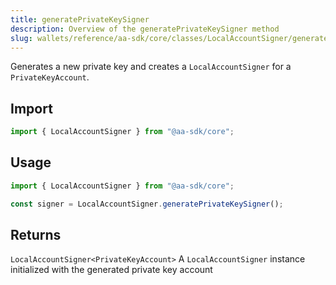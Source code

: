 ```yaml
---
title: generatePrivateKeySigner
description: Overview of the generatePrivateKeySigner method
slug: wallets/reference/aa-sdk/core/classes/LocalAccountSigner/generatePrivateKeySigner
---
```


Generates a new private key and creates a `LocalAccountSigner` for a `PrivateKeyAccount`.

## Import

```ts
import { LocalAccountSigner } from "@aa-sdk/core";
```

## Usage

```ts
import { LocalAccountSigner } from "@aa-sdk/core";

const signer = LocalAccountSigner.generatePrivateKeySigner();
```

## Returns

`LocalAccountSigner<PrivateKeyAccount>`
A `LocalAccountSigner` instance initialized with the generated private key account
